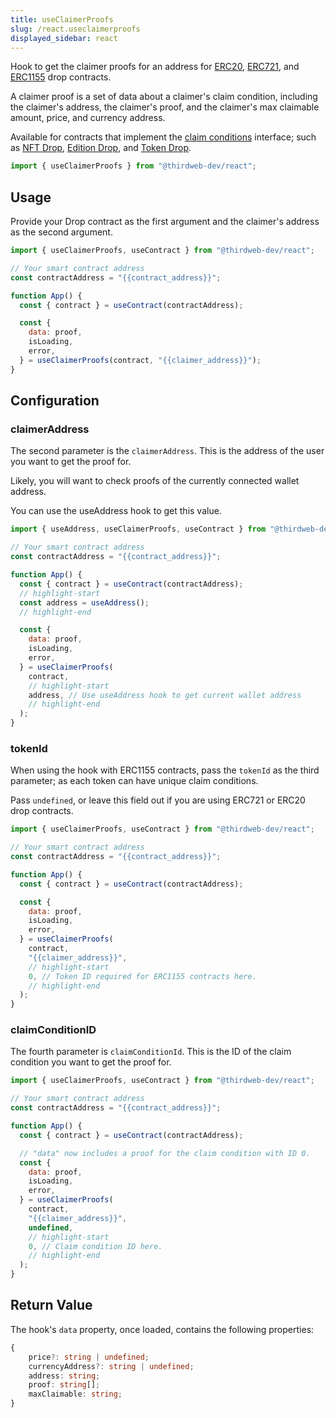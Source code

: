 ```yaml
---
title: useClaimerProofs
slug: /react.useclaimerproofs
displayed_sidebar: react
---
```



Hook to get the claimer proofs for an address for [ERC20](https://portal.thirdweb.com/contractkit/base-contracts/erc-20/erc20drop), [ERC721](https://portal.thirdweb.com/contractkit/base-contracts/erc-721/erc721drop), and [ERC1155](https://portal.thirdweb.com/contractkit/base-contracts/erc-1155/erc1155drop) drop contracts.

A claimer proof is a set of data about a claimer's claim condition, including the claimer's address, the claimer's proof, and the claimer's max claimable amount, price, and currency address.

Available for contracts that implement the [claim conditions](/contractkit/interfaces/erc721claimablewithconditions)
interface; such as [NFT Drop](https://thirdweb.com/thirdweb.eth/DropERC721), [Edition Drop](https://thirdweb.com/thirdweb.eth/DropERC1155),
and [Token Drop](https://thirdweb.com/thirdweb.eth/DropERC20).

```jsx
import { useClaimerProofs } from "@thirdweb-dev/react";
```

## Usage

Provide your Drop contract as the first argument and the claimer's address as the second argument.

```jsx
import { useClaimerProofs, useContract } from "@thirdweb-dev/react";

// Your smart contract address
const contractAddress = "{{contract_address}}";

function App() {
  const { contract } = useContract(contractAddress);

  const {
    data: proof,
    isLoading,
    error,
  } = useClaimerProofs(contract, "{{claimer_address}}");
}
```

## Configuration

### claimerAddress

The second parameter is the `claimerAddress`. This is the address of the user you want to get the proof for.

Likely, you will want to check proofs of the currently connected wallet address.

You can use the useAddress hook to get this value.

```jsx
import { useAddress, useClaimerProofs, useContract } from "@thirdweb-dev/react";

// Your smart contract address
const contractAddress = "{{contract_address}}";

function App() {
  const { contract } = useContract(contractAddress);
  // highlight-start
  const address = useAddress();
  // highlight-end

  const {
    data: proof,
    isLoading,
    error,
  } = useClaimerProofs(
    contract,
    // highlight-start
    address, // Use useAddress hook to get current wallet address
    // highlight-end
  );
}
```

### tokenId

When using the hook with ERC1155 contracts, pass the `tokenId` as the third parameter; as each token can have unique claim conditions.

Pass `undefined`, or leave this field out if you are using ERC721 or ERC20 drop contracts.

```jsx
import { useClaimerProofs, useContract } from "@thirdweb-dev/react";

// Your smart contract address
const contractAddress = "{{contract_address}}";

function App() {
  const { contract } = useContract(contractAddress);

  const {
    data: proof,
    isLoading,
    error,
  } = useClaimerProofs(
    contract,
    "{{claimer_address}}",
    // highlight-start
    0, // Token ID required for ERC1155 contracts here.
    // highlight-end
  );
}
```

### claimConditionID

The fourth parameter is `claimConditionId`. This is the ID of the claim condition you want to get the proof for.

```jsx
import { useClaimerProofs, useContract } from "@thirdweb-dev/react";

// Your smart contract address
const contractAddress = "{{contract_address}}";

function App() {
  const { contract } = useContract(contractAddress);

  // "data" now includes a proof for the claim condition with ID 0.
  const {
    data: proof,
    isLoading,
    error,
  } = useClaimerProofs(
    contract,
    "{{claimer_address}}",
    undefined,
    // highlight-start
    0, // Claim condition ID here.
    // highlight-end
  );
}
```

## Return Value

The hook's `data` property, once loaded, contains the following properties:

```ts
{
    price?: string | undefined;
    currencyAddress?: string | undefined;
    address: string;
    proof: string[];
    maxClaimable: string;
}
```
